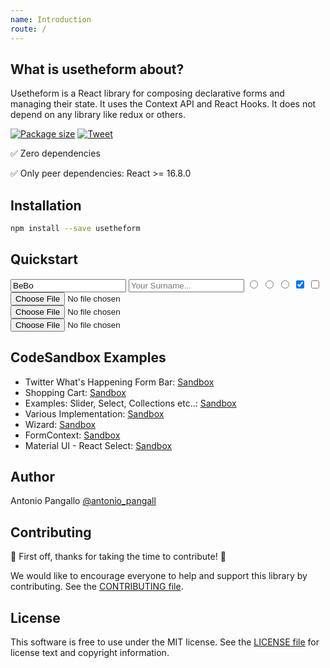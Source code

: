 ```yaml
---
name: Introduction
route: /
---
```



## What is usetheform about?

Usetheform is a React library for composing declarative forms and managing their state. It uses the Context API and React Hooks. It does not depend on any library like redux or others.

[![Package size](https://img.shields.io/bundlephobia/minzip/usetheform.svg)](https://bundlephobia.com/result?p=usetheform) [![Tweet](https://img.shields.io/twitter/url/http/shields.io.svg?style=social)](https://twitter.com/intent/tweet?text=React%20library%20for%20composing%20declarative%20forms%2C%20manage%20their%20state%2C%20handling%20their%20validation%20and%20much%20more&url=https://github.com/iusehooks/usetheform&hashtags=reactjs,webdev,javascript,forms,reacthooks)

✅ Zero dependencies 

✅ Only peer dependencies: React >= 16.8.0

## Installation

```sh
npm install --save usetheform
```

## Quickstart

<Playground>
  <Form>
    <Collection object name="user"> 
      <Input type="text" name="name" value="BeBo" placeholder="Your Name..." />
      <Input type="text" name="surname" placeholder="Your Surname..." />
    </Collection>
    <Input type="radio" name="gender" value="M" />
    <Input type="radio" name="gender" value="F" />
    <Input type="radio" name="gender" value="Other" />
    <Collection object name="options"> 
      <Input type="checkbox" name="one" checked />
      <Input type="checkbox" name="second" />
    </Collection  >
    <Collection array name="media"> 
      <Input type="file" />
      <Input type="file" />
      <Input type="file" />
    </Collection  >
  </Form>
</Playground>

## CodeSandbox Examples

- Twitter What's Happening Form Bar: [Sandbox](https://codesandbox.io/s/twitter-bar-form-czx3o)
- Shopping Cart: [Sandbox](https://codesandbox.io/s/shopping-cart-97y5k)
- Examples: Slider, Select, Collections etc..: [Sandbox](https://codesandbox.io/s/formexample2-mmcjs)
- Various Implementation: [Sandbox](https://codesandbox.io/s/035l4l75ln)
- Wizard: [Sandbox](https://codesandbox.io/s/v680xok7k7)
- FormContext: [Sandbox](https://codesandbox.io/s/formcontext-ukvc5)
- Material UI - React Select: [Sandbox](https://codesandbox.io/s/materialuireactselect-6ufc2)

## Author

Antonio Pangallo [@antonio_pangall](https://twitter.com/antonio_pangall)

## Contributing

🎉 First off, thanks for taking the time to contribute! 🎉

We would like to encourage everyone to help and support this library by contributing. See the [CONTRIBUTING file](https://github.com/iusehooks/usetheform/blob/master/CONTRIBUTING.md).

## License

This software is free to use under the MIT license.
See the [LICENSE file](https://github.com/iusehooks/usetheform/blob/master/LICENSE.md) for license text and copyright information.
